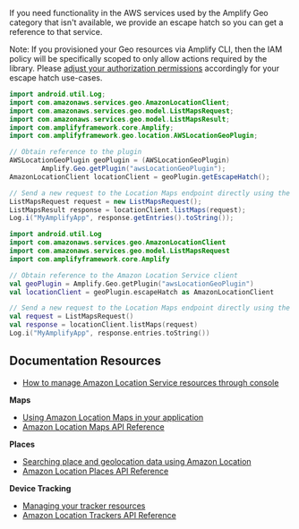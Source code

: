 If you need functionality in the AWS services used by the Amplify Geo category that isn't available, we provide an escape hatch so you can get a reference to that service.

Note: If you provisioned your Geo resources via Amplify CLI, then the IAM policy will be specifically scoped to only allow actions required by the library.
Please [adjust your authorization permissions](/gen1/[platform]/prev/build-a-backend/more-features/geo/existing-resources/) accordingly for your escape hatch use-cases.

<BlockSwitcher>
<Block name="Java">

```java
import android.util.Log;
import com.amazonaws.services.geo.AmazonLocationClient;
import com.amazonaws.services.geo.model.ListMapsRequest;
import com.amazonaws.services.geo.model.ListMapsResult;
import com.amplifyframework.core.Amplify;
import com.amplifyframework.geo.location.AWSLocationGeoPlugin;
```

```java
// Obtain reference to the plugin
AWSLocationGeoPlugin geoPlugin = (AWSLocationGeoPlugin)
        Amplify.Geo.getPlugin("awsLocationGeoPlugin");
AmazonLocationClient locationClient = geoPlugin.getEscapeHatch();

// Send a new request to the Location Maps endpoint directly using the client
ListMapsRequest request = new ListMapsRequest();
ListMapsResult response = locationClient.listMaps(request);
Log.i("MyAmplifyApp", response.getEntries().toString());
```

</Block>
<Block name="Kotlin">

```kotlin
import android.util.Log
import com.amazonaws.services.geo.AmazonLocationClient
import com.amazonaws.services.geo.model.ListMapsRequest
import com.amplifyframework.core.Amplify
```

```kotlin
// Obtain reference to the Amazon Location Service client
val geoPlugin = Amplify.Geo.getPlugin("awsLocationGeoPlugin")
val locationClient = geoPlugin.escapeHatch as AmazonLocationClient

// Send a new request to the Location Maps endpoint directly using the client
val request = ListMapsRequest()
val response = locationClient.listMaps(request)
Log.i("MyAmplifyApp", response.entries.toString())
```

</Block>
</BlockSwitcher>

## Documentation Resources

* [How to manage Amazon Location Service resources through console](https://docs.aws.amazon.com/location/latest/developerguide/welcome.html)

**Maps**
* [Using Amazon Location Maps in your application](https://docs.aws.amazon.com/location/latest/developerguide/using-maps.html)
* [Amazon Location Maps API Reference](https://docs.aws.amazon.com/location-maps/latest/APIReference/API_Operations.html)

**Places**
* [Searching place and geolocation data using Amazon Location](https://docs.aws.amazon.com/location/latest/developerguide/searching-for-places.html)
* [Amazon Location Places API Reference](https://docs.aws.amazon.com/location-places/latest/APIReference/API_Operations.html)

**Device Tracking**
* [Managing your tracker resources](https://docs.aws.amazon.com/location/latest/developerguide/managing-trackers.html)
* [Amazon Location Trackers API Reference](https://docs.aws.amazon.com/location-trackers/latest/APIReference/API_Operations.html)
